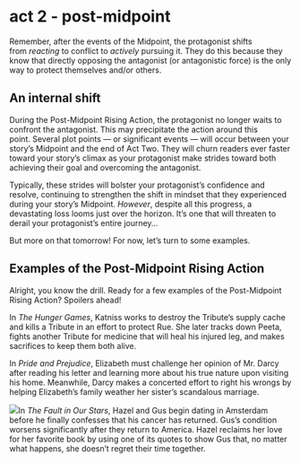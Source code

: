 # act 2 - post-midpoint {.unnumbered}

Remember, after the events of the Midpoint, the protagonist shifts from *reacting* to conflict to *actively* pursuing it. They do this because they know that directly opposing the antagonist (or antagonistic force) is the only way to protect themselves and/or others.

## An internal shift

During the Post-Midpoint Rising Action, the protagonist no longer waits to confront the antagonist. This may precipitate the action around this point. Several plot points --- or significant events --- will occur between your story's Midpoint and the end of Act Two. They will churn readers ever faster toward your story's climax as your protagonist make strides toward both achieving their goal and overcoming the antagonist.

Typically, these strides will bolster your protagonist's confidence and resolve, continuing to strengthen the shift in mindset that they experienced during your story's Midpoint. *However*, despite all this progress, a devastating loss looms just over the horizon. It's one that will threaten to derail your protagonist's entire journey...

But more on that tomorrow! For now, let's turn to some examples.

## Examples of the Post-Midpoint Rising Action

Alright, you know the drill. Ready for a few examples of the Post-Midpoint Rising Action? Spoilers ahead!

In *The Hunger Games*, Katniss works to destroy the Tribute's supply cache and kills a Tribute in an effort to protect Rue. She later tracks down Peeta, fights another Tribute for medicine that will heal his injured leg, and makes sacrifices to keep them both alive.

In *Pride and Prejudice*, Elizabeth must challenge her opinion of Mr. Darcy after reading his letter and learning more about his true nature upon visiting his home. Meanwhile, Darcy makes a concerted effort to right his wrongs by helping Elizabeth's family weather her sister's scandalous marriage.

![](https://mailparrot-cdn.reedsy.com/image/339/large_3act_7b.jpg)In *The Fault in Our Stars*, Hazel and Gus begin dating in Amsterdam before he finally confesses that his cancer has returned. Gus's condition worsens significantly after they return to America. Hazel reclaims her love for her favorite book by using one of its quotes to show Gus that, no matter what happens, she doesn't regret their time together.
